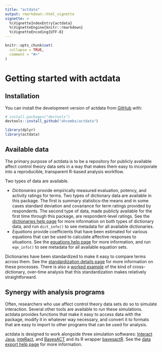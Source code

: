 ```yaml
---
title: "actdata"
output: rmarkdown::html_vignette
vignette: >
  %\VignetteIndexEntry{actdata}
  %\VignetteEngine{knitr::rmarkdown}
  %\VignetteEncoding{UTF-8}
---
```


```r
knitr::opts_chunk$set(
  collapse = TRUE,
  comment = "#>"
)
```
# Getting started with actdata

## Installation

You can install the development version of actdata from [GitHub](https://github.com/) with:

``` r
# install.packages("devtools")
devtools::install_github("ahcombs/actdata")
```
```r
library(dplyr)
library(actdata)
```

## Available data

The primary purpose of actdata is to be a repository for publicly available affect control theory data sets in a way that makes them easy to incorporate into a reproducible, transparent R-based analysis workflow. 

Two types of data are available. 

* *Dictionaries* provide empirically measured evaluation, potency, and activity ratings for terms. Two types of dictionary data are available in this package. The first is summary statistics--the means and in some cases standard deviation and covariance for term ratings provided by respondents. The second type of data, made publicly available for the first time through this package, are respondent-level ratings. See the [dictionaries help page](https://ahcombs.github.io/actdata/articles/dictionaries.html) for more information on both types of dictionary data, and run `dict_info()` to see metadata for all available dictionaries.
* *Equations* provide coefficients that have been estimated for various equations that can be used to calculate affective responses to situations. See the [equations help page](https://ahcombs.github.io/actdata/articles/equations.html) for more information, and run `eqn_info()` to see metadata for all available equation sets.

Dictionaries have been standardized to make it easy to compare terms across them. See the [standardization details page](https://ahcombs.github.io/actdata/articles/standardization.html) for more information on these processes. There is also a [worked example](https://ahcombs.github.io/actdata/articles/tidyversesubsetexample.html) of the kind of cross-dictionary, over-time analysis that this standardization makes relatively straightforward.

## Synergy with analysis programs

Often, researchers who use affect control theory data sets do so to simulate interaction. Several other tools are available to run these simulations. actdata provides functions that make it easy to access data with the package, modify it in whatever way necessary, and convert it to formats that are easy to import to other programs that can be used for analysis. 

actdata is designed to work alongside three simulation softwares: [Interact Java](http://affectcontroltheory.org/resources-for-researchers/tools-and-software/interact/), [inteRact](https://github.com/ekmaloney/inteRact/), and [BayesACT](https://cs.uwaterloo.ca/~jhoey/research/bayesact/index.php) and its R wrapper [bayesactR](https://github.com/ahcombs/bayesactR). See the [data export help page](https://ahcombs.github.io/actdata/articles/export.html) for more information.


